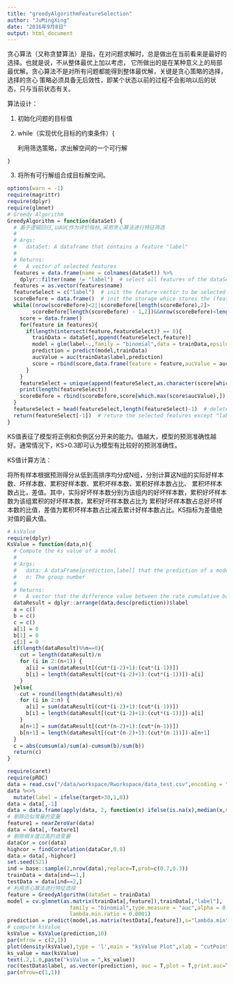 ```yaml
---
title: "greedyAlgorithmFeatureSelection"
author: "JuMingXing"
date: "2016年9月8日"
output: html_document
---
```

贪心算法（又称贪婪算法）是指，在对问题求解时，总是做出在当前看来是最好的选择。也就是说，不从整体最优上加以考虑，
它所做出的是在某种意义上的局部最优解。贪心算法不是对所有问题都能得到整体最优解，关键是贪心策略的选择，选择的贪心
策略必须具备无后效性，即某个状态以前的过程不会影响以后的状态，只与当前状态有关。

算法设计：

  1. 初始化问题的目标值
  
  2. while（实现优化目标的约束条件）{
  
      利用筛选策略，求出解空间的一个可行解
      
    }
    
  3. 将所有可行解组合成目标解空间。
```r
options(warn = -1)
require(magrittr)
require(dplyr)
require(glmnet)
# Greedy Algorithm
GreedyAlgorithm = function(dataSet) {
  # 基于逻辑回归,以AUC作为评价指标,采用贪心算法进行特征筛选
  # 
  # Args:
  #   dataSet: A dataframe that contains a feature "label"
  # 
  # Returns:
  #   A vector of selected features
  features = data.frame(name = colnames(dataSet)) %>%
    dplyr::filter(name != "label")  # select all features of the dataSet except "label"
  features = as.vector(features$name)    
  featureSelect = c("label")  # init the feature vector to be selected
  scoreBefore = data.frame()  # init the storage whice stores the (feature,aucScore) tuple from the end of each iteration 
  while((nrow(scoreBefore)<2||scoreBefore[length(scoreBefore),2]>
        scoreBefore[length(scoreBefore) - 1,2])&&nrow(scoreBefore)<length(features)-150){
    score = data.frame()
    for(feature in features){
      if(length(intersect(feature,featureSelect)) == 0){
        trainData = dataSet[,append(featureSelect,feature)]
        model = glm(label~.,family = "binomial",data = trainData,epsilon = 1e-10)
        prediction = predict(model,trainData)
        aucValue = auc(trainData$label,prediction)
        score = rbind(score,data.frame(feature = feature,aucValue = aucValue))
      }
    }
    featureSelect = unique(append(featureSelect,as.character(score[which.max(score$aucValue),1])))
    print(length(featureSelect))
    scoreBefore = rbind(scoreBefore,score[which.max(score$aucValue),])
  }
  featureSelect = head(featureSelect,length(featureSelect)-1)  # delete the last feature that can't fit the iteration condition 
  return(featureSelect[-1])  # reture the selected features except "label"
}
```
KS值表征了模型将正例和负例区分开来的能力。值越大，模型的预测准确性越好。通常情况下，KS>0.3即可认为模型有比较好的预测准确性。

KS值计算方法：

将所有样本根据预测得分从低到高排序均分成N组，分别计算这N组的实际好样本数、坏样本数、累积好样本数、累积坏样本数、累积好样本数占比、
累积坏样本数占比，差值。其中，实际好坏样本数分别为该组内的好坏样本数，累积好坏样本数为该组累积的好坏样本数，累积好坏样本数占比为
累积好坏样本数占总好坏样本数的比值，差值为累积坏样本数占比减去累计好样本数占比。KS指标为差值绝对值的最大值。
```r
# ksValue
require(dplyr)
KsValue = function(data,n){
  # Compute the ks value of a model
  # 
  # Args:
  #   data: A dataFrame[prediction,label] that the prediction of a model and real label
  #   n: The group number 
  # 
  # Returns:
  #   A vector that the difference value between the rate cumulative bad sample and the rate of cumulative good sample 
  dataResult = dplyr::arrange(data,desc(prediction))$label
  a = c()
  b = c()
  c = c()
  a[1] = 0
  b[1] = 0
  c[1] = 0
  if(length(dataResult)%%n==0){
    cut = length(dataResult)/n
    for (i in 2:(n+1)) {
      a[i] = sum(dataResult[(cut*(i-2)+1):(cut*(i-1))])
      b[i] = length(dataResult[(cut*(i-2)+1):(cut*(i-1))])-a[i]
    }
  }else{
    cut = round(length(dataResult)/n)
    for (i in 2:n) {
      a[i] = sum(dataResult[(cut*(i-2)+1):(cut*(i-1))])
      b[i] = length(dataResult[(cut*(i-2)+1):(cut*(i-1))])-a[i]
    }
    a[n+1] = sum(dataResult[(cut*(n-2)+1):(cut*(n-1))])
    b[n+1] = length(dataResult[(cut*(n-2)+1):(cut*(n-1))])-a[n+1]
  }
  c = abs(cumsum(a)/sum(a)-cumsum(b)/sum(b))
  return(c)
}
```

```r
require(caret)
require(pROC)
data = read.csv("/data/workspace/Rworkspace/data_test.csv",encoding = "UTF-8")
data %<>%
  mutate(label = ifelse(target>30,1,0))
data = data[,-1]
data = data.frame(apply(data, 2, function(x) ifelse(is.na(x),median(x,na.rm = T),x)))
# 剔除近似常量的变量
feature1 = nearZeroVar(data)
data = data[,-feature1]
# 剔除相关度过高的自变量
dataCor = cor(data)
highcor = findCorrelation(dataCor,0.8)
data = data[,-highcor]
set.seed(521)
ind = base::sample(2,nrow(data),replace=T,prob=c(0.7,0.3))
trainData = data[ind==1,]
testData = data[ind==2,]
# 利用贪心算法进行特征选择
feature = GreedyAlgorithm(dataSet = trainData)
model = cv.glmnet(as.matrix(trainData[,feature]),trainData[,"label"],
                    family = "binomial",type.measure = "auc",alpha = 0,
                    lambda.min.ratio = 0.0001)
prediction = predict(model,as.matrix(testData[,feature]),s="lambda.min",type="response")
# compute ksValue
ksValue = KsValue(prediction,10)
par(mfrow = c(2,1))
plot(density(ksValue),type = 'l',main = "ksValue Plot",xlab = "cutPoint",ylab = "density_ks")
ks_value = max(ksValue)
text(.2,1.0,paste("ksValue = ",ks_value))
roc(testData$label, as.vector(prediction), auc = T,plot = T,print.auc=T)
par(mfrow=c(1,1))
```



